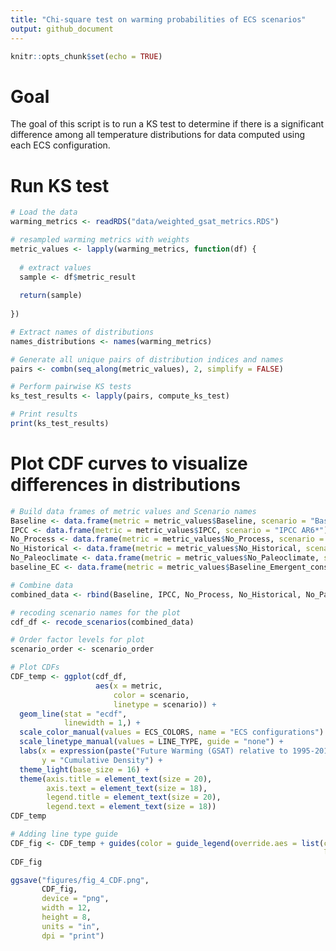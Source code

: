 ```yaml
---
title: "Chi-square test on warming probabilities of ECS scenarios"
output: github_document
---
```


```r
knitr::opts_chunk$set(echo = TRUE)
```

# Goal

The goal of this script is to run a KS test to determine if there is a significant difference among all temperature distributions for data computed using each ECS configuration.

# Run KS test 

```r
# Load the data
warming_metrics <- readRDS("data/weighted_gsat_metrics.RDS")

# resampled warming metrics with weights
metric_values <- lapply(warming_metrics, function(df) {
  
  # extract values 
  sample <- df$metric_result
  
  return(sample)
  
})

# Extract names of distributions
names_distributions <- names(warming_metrics)

# Generate all unique pairs of distribution indices and names
pairs <- combn(seq_along(metric_values), 2, simplify = FALSE)

# Perform pairwise KS tests
ks_test_results <- lapply(pairs, compute_ks_test)

# Print results
print(ks_test_results)

```
# Plot CDF curves to visualize differences in distributions 

```r
# Build data frames of metric values and Scenario names
Baseline <- data.frame(metric = metric_values$Baseline, scenario = "Baseline")
IPCC <- data.frame(metric = metric_values$IPCC, scenario = "IPCC AR6*")
No_Process <- data.frame(metric = metric_values$No_Process, scenario = "No_Process")
No_Historical <- data.frame(metric = metric_values$No_Historical, scenario = "No_Historical")
No_Paleoclimate <- data.frame(metric = metric_values$No_Paleoclimate, scenario = "No_Paleoclimate")
baseline_EC <- data.frame(metric = metric_values$Baseline_Emergent_constraints, scenario = "Baseline_Emergent_constraints")

# Combine data
combined_data <- rbind(Baseline, IPCC, No_Process, No_Historical, No_Paleoclimate, baseline_EC)

# recoding scenario names for the plot
cdf_df <- recode_scenarios(combined_data)

# Order factor levels for plot 
scenario_order <- scenario_order

# Plot CDFs
CDF_temp <- ggplot(cdf_df, 
                   aes(x = metric, 
                       color = scenario, 
                       linetype = scenario)) +
  geom_line(stat = "ecdf", 
            linewidth = 1,) +
  scale_color_manual(values = ECS_COLORS, name = "ECS configurations") +
  scale_linetype_manual(values = LINE_TYPE, guide = "none") +
  labs(x = expression(paste("Future Warming (GSAT) relative to 1995-2014 (", degree, "C)")), 
       y = "Cumulative Density") +
  theme_light(base_size = 16) +
  theme(axis.title = element_text(size = 20), 
        axis.text = element_text(size = 18),
        legend.title = element_text(size = 20),
        legend.text = element_text(size = 18))
CDF_temp

# Adding line type guide
CDF_fig <- CDF_temp + guides(color = guide_legend(override.aes = list(color = ECS_COLORS, 
                                                                      linetype = LINE_TYPE)))
CDF_fig

ggsave("figures/fig_4_CDF.png",
       CDF_fig,
       device = "png", 
       width = 12, 
       height = 8, 
       units = "in", 
       dpi = "print")
```


